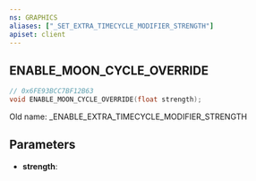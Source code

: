 ```yaml
---
ns: GRAPHICS
aliases: ["_SET_EXTRA_TIMECYCLE_MODIFIER_STRENGTH"]
apiset: client
---
```

## ENABLE_MOON_CYCLE_OVERRIDE

```c
// 0x6FE93BCC7BF12B63
void ENABLE_MOON_CYCLE_OVERRIDE(float strength);
```

Old name: _ENABLE_EXTRA_TIMECYCLE_MODIFIER_STRENGTH

## Parameters
* **strength**: